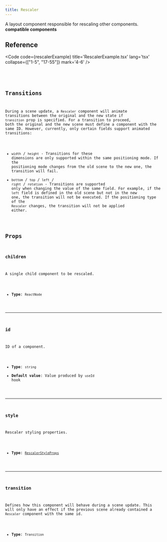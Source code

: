 ```yaml
---
title: Rescaler
---
```


A layout component responsible for rescaling other components. **compatible components**

## Reference

<Code code={rescalerExample} title='RescalerExample.tsx' lang='tsx' collapse={["1-5", "17-55"]} mark='4-6' />

<CollapsibleDetails summaryTitle='Type definitions'>
<Code code={`
type RescalerProps = {
    id?: string;
    children: ReactElement;
    style?: RescalerStyleProps;
    transition?: Transition;
}
`} lang='tsx' />
</CollapsibleDetails>

## Transitions
During a scene update, a `Rescaler` component will animate transitions between the original and the new state if `transition` prop is specified. For a transition to proceed, both the original and the new scene must define a component with the same ID. However, currently, only certain fields support animated transitions:

- `width` / `height` - Transitions for these dimensions are only supported within the same positioning mode. If the positioning mode changes from the old scene to the new one, the transition will fail.
- `bottom` / `top` / `left` / `right` / `rotation` - Transitions are supported only when changing the value of the same field. For example, if the `left` field is defined in the old scene but not in the new one, the transition will not be executed. If the positioning type of the `Rescaler` changes, the transition will not be applied either.


## Props

### children
A single child component to be rescaled.

- **Type**: `ReactNode`

---

### id
ID of a component.

- **Type**: `string`
- **Default value**: Value produced by `useId` hook

---

### style
Rescaler styling properties.

- **Type**: [`RescalerStyleProps`](/ts-sdk/props/rescaler-style-props)


---

### transition
Defines how this component will behave during a scene update. This will only have an effect if the previous scene already contained a `Rescaler` component with the same id.

- **Type**: `Transition`